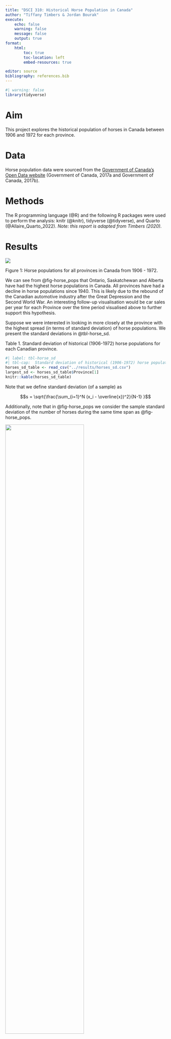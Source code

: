 ```yaml
---
title: "DSCI 310: Historical Horse Population in Canada"
author: "Tiffany Timbers & Jordan Bourak"
execute:
    echo: false
    warning: false
    message: false
    output: true
format: 
    html:
        toc: true
        toc-location: left
        embed-resources: true

editor: source
bibliography: references.bib
---
```


```r
#| warning: false
library(tidyverse)
```

# Aim

This project explores the historical population of horses in Canada 
between 1906 and 1972 for each province.

# Data

Horse population data were sourced from the 
[Government of Canada's Open Data website](http://open.canada.ca/en/open-data) 
(Government of Canada, 2017a and Government of Canada, 2017b).

# Methods

The R programming language (@R) 
and the following R packages were used to perform the analysis: 
knitr (@knitr), tidyverse (@tidyverse), and Quarto (@Allaire_Quarto_2022). 
*Note: this report is adapted from Timbers (2020).*

# Results

![](../results/horse_pops_plot.png){#fig-horse_pops}

Figure 1: Horse populations for all provinces in Canada from 1906 - 1972.

We can see from @fig-horse_pops that Ontario, Saskatchewan and Alberta 
have had the highest horse populations in Canada. 
All provinces have had a decline in horse populations since 1940. 
This is likely due to the rebound of the Canadian automotive industry 
after the Great Depression and the Second World War. 
An interesting follow-up visualisation would be car sales per year 
for each Province over the time period visualised above 
to further support this hypothesis.

Suppose we were interested in looking in more closely at the province 
with the highest spread (in terms of standard deviation) of horse populations. 
We present the standard deviations in @tbl-horse_sd.

Table 1. Standard deviation of historical (1906-1972) horse populations for each Canadian province.

```r
#| label: tbl-horse_sd
#| tbl-cap:  Standard deviation of historical (1906-1972) horse populations for each Canadian province.
horses_sd_table <- read_csv("../results/horses_sd.csv")
largest_sd <- horses_sd_table$Province[1]
knitr::kable(horses_sd_table)
```

Note that we define standard deviation (of a sample) as

$$s = \sqrt{\frac{\sum_{i=1}^N (x_i - \overline{x})^2}{N-1} }$$

Additionally, note that in @fig-horse_pops we consider the sample standard deviation of the number of horses during the same time span as @fig-horse_pops.

![](../results/horse_pop_plot_largest_sd.png){#fig-horse_largest_sd width=70%}

Figure 2: Horse populations for the province with the largest standard deviation

In @fig-horse_largest_sd we zoom in and look at the province of `r largest_sd`, which had the largest spread of values in terms of standard deviation.

# References